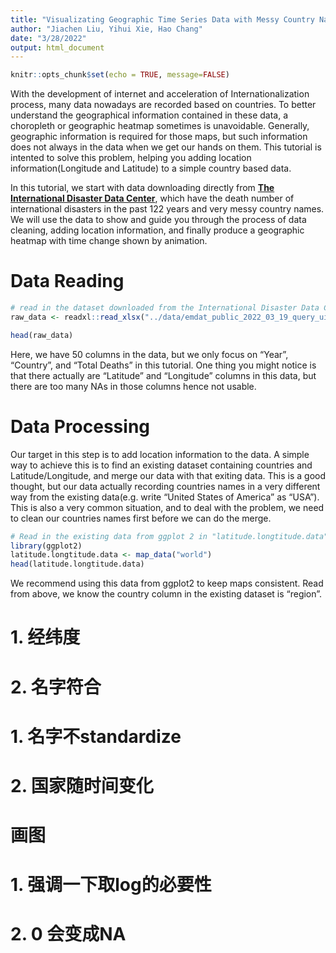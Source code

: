 ```yaml
---
title: "Visualizating Geographic Time Series Data with Messy Country Names"
author: "Jiachen Liu, Yihui Xie, Hao Chang"
date: "3/28/2022"
output: html_document
---
```


```r
knitr::opts_chunk$set(echo = TRUE, message=FALSE)
```

With the development of internet and acceleration of Internationalization process, many data nowadays are recorded based on countries. To better understand the geographical information contained in these data, a choropleth or geographic heatmap sometimes is unavoidable. Generally, geographic information is required for those maps, but such information does not always in the data when we get our hands on them. This tutorial is intented to solve this problem, helping you adding location information(Longitude and Latitude) to a simple country based data.

In this tutorial, we start with data downloading directly from [**The International Disaster Data Center**](https://public.emdat.be/data), which have the death number of international disasters in the past 122 years and very messy country names. We will use the data to show and guide you through the process of data cleaning, adding location information, and finally produce a geographic heatmap with time change shown by animation.

# Data Reading

```r
# read in the dataset downloaded from the International Disaster Data Center
raw_data <- readxl::read_xlsx("../data/emdat_public_2022_03_19_query_uid-LV4CQy.xlsx")
```

```r
head(raw_data)
```
Here, we have 50 columns in the data, but we only focus on "Year", "Country", and "Total Deaths" in this tutorial. One thing you might notice is that there actually are "Latitude" and "Longitude" columns in this data, but there are too many NAs in those columns hence not usable.

# Data Processing

Our target in this step is to add location information to the data. A simple way to achieve this is to find an existing dataset containing countries and Latitude/Longitude, and merge our data with that exiting data. This is a good thought, but our data actually recording countries names in a very different way from the existing data(e.g. write "United States of America" as "USA"). This is also a very common situation, and to deal with the problem, we need to clean our countries names first before we can do the merge.

```r
# Read in the existing data from ggplot 2 in "latitude.longtitude.data"
library(ggplot2)
latitude.longtitude.data <- map_data("world")
head(latitude.longtitude.data)
```

We recommend using this data from ggplot2 to keep maps consistent. Read from above, we know the country column in the existing dataset is "region".


# 1. 经纬度
# 2. 名字符合
# 
# 1. 名字不standardize
# 2. 国家随时间变化
# 
# 画图
# 1. 强调一下取log的必要性
# 2. 0 会变成NA


